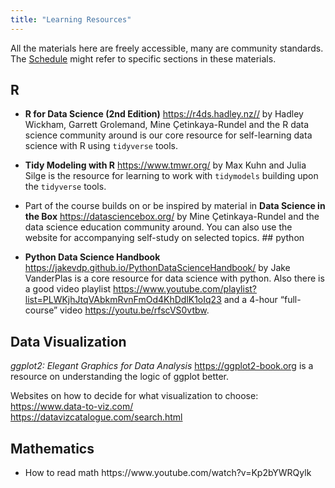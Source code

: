 ```yaml
---
title: "Learning Resources"
---
```


<!-- LITERATURE / READING LIST -->
<!-- Please describe required texts, computer software, and module materials and their cost estimates (if applicable). You may also provide advice on cost-effective means of obtaining module materials, such as through the library or other open-source materials.  -->

All the materials here are freely accessible, many are community standards. The [Schedule](schedule.qmd) might refer to specific sections in these materials. 

## R

- **R for Data Science (2nd Edition)** <https://r4ds.hadley.nz//> by Hadley Wickham, Garrett Grolemand, Mine Çetinkaya-Rundel and the R data science community around is our core resource for self-learning data science with R using `tidyverse` tools. 
- **Tidy Modeling with R** <https://www.tmwr.org/> by Max Kuhn and Julia Silge is the resource for learning to work with `tidymodels` building upon the `tidyverse` tools.
- Part of the course builds on or be inspired by material in **Data Science in the Box** <https://datasciencebox.org/> by Mine Çetinkaya-Rundel and the data science education community around. You can also use the website for accompanying self-study on selected topics. 
## python

- **Python Data Science Handbook** <https://jakevdp.github.io/PythonDataScienceHandbook/> by Jake VanderPlas is a core resource for data science with python. Also there is a good video playlist <https://www.youtube.com/playlist?list=PLWKjhJtqVAbkmRvnFmOd4KhDdlK1oIq23> and a 4-hour "full-course" video <https://youtu.be/rfscVS0vtbw>.

## Data Visualization

*ggplot2: Elegant Graphics for Data Analysis* <https://ggplot2-book.org> is a resource on understanding the logic of ggplot better. 

Websites on how to decide for what visualization to choose:   
<https://www.data-to-viz.com/>   
<https://datavizcatalogue.com/search.html>

## Mathematics

- How to read math https://www.youtube.com/watch?v=Kp2bYWRQylk

